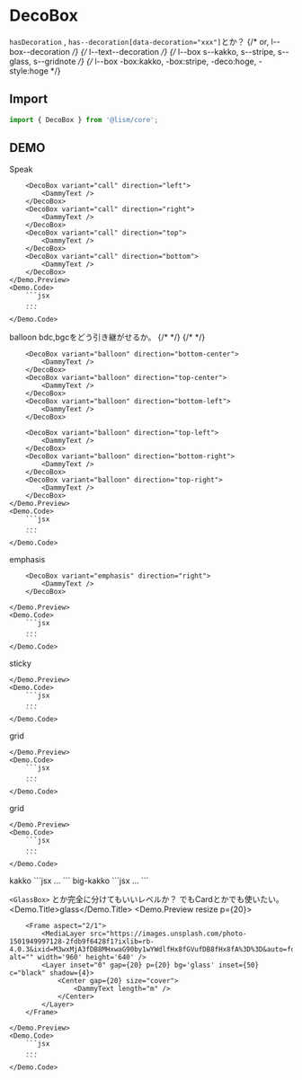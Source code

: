 


# DecoBox

`hasDecoration` , `has--decoration[data-decoration="xxx"]`とか？
{/* or, l--box--decoration */}
{/* l--text--decoration */}
{/* l--box s--kakko, s--stripe, s--glass, s--gridnote */}
{/* l--box -box:kakko, -box:stripe, -deco:hoge, -style:hoge */}


## Import

```js
import { DecoBox } from '@lism/core';
```

## DEMO

<Demo>
	<Demo.Title>Speak</Demo.Title>
	<Demo.Preview resize p={20}>
	
		<DecoBox variant="call" direction="left">
			<DammyText />
		</DecoBox>
		<DecoBox variant="call" direction="right">
			<DammyText />
		</DecoBox>
		<DecoBox variant="call" direction="top">
			<DammyText />
		</DecoBox>
		<DecoBox variant="call" direction="bottom">
			<DammyText />
		</DecoBox>
	</Demo.Preview>
	<Demo.Code>
		```jsx
		...
		```
	</Demo.Code>
</Demo>


<Demo>
	<Demo.Title>balloon bdc,bgcをどう引き継がせるか。</Demo.Title>
	<Demo.Preview resize p={20}>
		<DecoBox variant="balloon" direction="left-center">
			<DammyText />
			<DammyText />
		</DecoBox>
		{/* <DecoBox variant="balloon" direction="left-top">
			<DammyText />
			<DammyText />
		</DecoBox>
		<DecoBox variant="balloon" direction="left-bottom">
			<DammyText />
			<DammyText />
		</DecoBox> */}
		<DecoBox variant="balloon" direction="right-center">
			<DammyText />
			<DammyText />
		</DecoBox>
		{/* <DecoBox variant="balloon" direction="right-top">
			<DammyText />
			<DammyText />
		</DecoBox>
		<DecoBox variant="balloon" direction="right-bottom">
			<DammyText />
			<DammyText />
		</DecoBox> */}

		<DecoBox variant="balloon" direction="bottom-center">
			<DammyText />
		</DecoBox>
		<DecoBox variant="balloon" direction="top-center">
			<DammyText />
		</DecoBox>
		<DecoBox variant="balloon" direction="bottom-left">
			<DammyText />
		</DecoBox>

		<DecoBox variant="balloon" direction="top-left">
			<DammyText />
		</DecoBox>
		<DecoBox variant="balloon" direction="bottom-right">
			<DammyText />
		</DecoBox>
		<DecoBox variant="balloon" direction="top-right">
			<DammyText />
		</DecoBox>
	</Demo.Preview>
	<Demo.Code>
		```jsx
		...
		```
	</Demo.Code>
</Demo>


<Demo>
	<Demo.Title>emphasis</Demo.Title>
	<Demo.Preview resize p={20}>
		<DecoBox variant="emphasis"  direction="left">
			<DammyText />
		</DecoBox>

		<DecoBox variant="emphasis" direction="right">
			<DammyText />
		</DecoBox>
		
	</Demo.Preview>
	<Demo.Code>
		```jsx
		...
		```
	</Demo.Code>
</Demo>


<Demo>
	<Demo.Title>sticky</Demo.Title>
	<Demo.Preview resize p={20}>
		<DecoBox variant="sticky">
			<DammyText />
		</DecoBox>
		
	</Demo.Preview>
	<Demo.Code>
		```jsx
		...
		```
	</Demo.Code>
</Demo>

<Demo>
	<Demo.Title>grid</Demo.Title>
	<Demo.Preview resize p={20}>
		<DecoBox variant="grid">
			<DammyText />
		</DecoBox>
		
	</Demo.Preview>
	<Demo.Code>
		```jsx
		...
		```
	</Demo.Code>
</Demo>

<Demo>
	<Demo.Title>grid</Demo.Title>
	<Demo.Preview resize p={20}>
		<DecoBox variant="stripe">
			<DammyText />
		</DecoBox>
		
	</Demo.Preview>
	<Demo.Code>
		```jsx
		...
		```
	</Demo.Code>
</Demo>


<Demo>
	<Demo.Title>kakko</Demo.Title>
	<Demo.Preview resize p={20}>
		<DecoBox variant="kakko" direction="lr">
			<DammyText />
		</DecoBox>
		<DecoBox variant="kakko" direction="tb">
			<DammyText />
		</DecoBox>
	</Demo.Preview>
	<Demo.Code>
		```jsx
		...
		```
	</Demo.Code>
</Demo>


<Demo>
	<Demo.Title>big-kakko</Demo.Title>
	<Demo.Preview resize p={20}>
		<DecoBox variant="big-kakko" direction="lr">
			<DammyText />
		</DecoBox>
		<DecoBox variant="big-kakko" direction="tb">
			<DammyText />
		</DecoBox>
	</Demo.Preview>
	<Demo.Code>
		```jsx
		...
		```
	</Demo.Code>
</Demo>




`<GlassBox>` とか完全に分けてもいいレベルか？
でもCardとかでも使いたい。
<Demo>
	<Demo.Title>glass</Demo.Title>
	<Demo.Preview resize p={20}>
		<Frame aspect="2/1">
			<MediaLayer src="/img/demo-img.jpeg" alt="" width='960' height='640' />
			<FilterLayer brightness="1.1"/>
			<Layer inset="0" gap={20} p={20} bg='glass' inset={50} c="white" shadow={2}>
				<Center gap={20} size="cover">
					<DammyText length="m" />
				</Center>
			</Layer>
		</Frame>
		
		<Frame aspect="2/1">
			<MediaLayer src="https://images.unsplash.com/photo-1501949997128-2fdb9f6428f1?ixlib=rb-4.0.3&ixid=M3wxMjA3fDB8MHxwaG90by1wYWdlfHx8fGVufDB8fHx8fA%3D%3D&auto=format&fit=crop&w=2670&q=80" alt="" width='960' height='640' />
			<Layer inset="0" gap={20} p={20} bg='glass' inset={50} c="black" shadow={4}>
				<Center gap={20} size="cover">
					<DammyText length="m" />
				</Center>
			</Layer>
		</Frame>
		
	</Demo.Preview>
	<Demo.Code>
		```jsx
		...
		```
	</Demo.Code>
</Demo>
